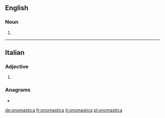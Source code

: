 ==English==

===Noun===
{{head|en|plural}}

# {{plural of|onomasticon|lang=en}}

----

==Italian==

===Adjective===
{{head|it|adjective form}}

# {{feminine singular of|onomastico|lang=it}}

===Anagrams===
* {{l|it|anatocismo}}

[[de:onomastica]]
[[fr:onomastica]]
[[it:onomastica]]
[[pl:onomastica]]